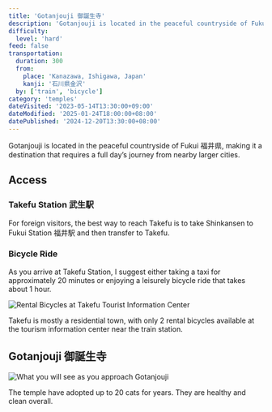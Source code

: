 ```yaml
---
title: 'Gotanjouji 御誕生寺'
description: 'Gotanjouji is located in the peaceful countryside of Fukui (福井県), making it a destination that requires a full day’s journey from nearby larger cities.'
difficulty:
  level: 'hard'
feed: false
transportation:
  duration: 300
  from:
    place: 'Kanazawa, Ishigawa, Japan'
    kanji: '石川県金沢'
  by: ['train', 'bicycle']
category: 'temples'
dateVisited: '2023-05-14T13:30:00+09:00'
dateModified: '2025-01-24T18:00:00+08:00'
datePublished: '2024-12-20T13:30:00+08:00'
---
```



Gotanjouji is located in the peaceful countryside of Fukui 福井県, making it a destination that requires a full day’s journey from nearby larger cities.

<Abstract transportation={frontmatter.transportation} />

## Access

### Takefu Station 武生駅

For foreign visitors, the best way to reach Takefu is to take Shinkansen to Fukui Station 福井駅 and then transfer to Takefu.

### Bicycle Ride

As you arrive at Takefu Station, I suggest either taking a taxi for approximately 20 minutes or enjoying a leisurely bicycle ride that takes about 1 hour.

![Rental Bicycles at Takefu Tourist Information Center](@assets/gotanjouji/bicycles.jpg)

Takefu is mostly a residential town, with only 2 rental bicycles available at the tourism information center near the train station.

## Gotanjouji 御誕生寺

![What you will see as you approach Gotanjouji](@assets/gotanjouji/arriving.jpg)

The temple have adopted up to 20 cats for years. They are healthy and clean overall.
